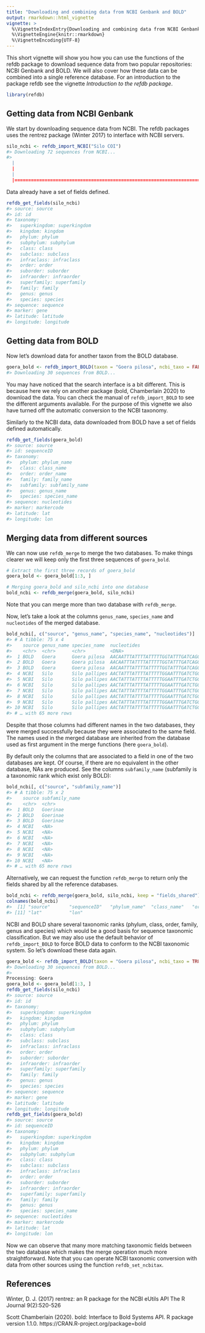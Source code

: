 ```yaml
---
title: "Downloading and combining data from NCBI Genbank and BOLD"
output: rmarkdown::html_vignette
vignette: >
  %\VignetteIndexEntry{Downloading and combining data from NCBI Genbank and BOLD}
  %\VignetteEngine{knitr::rmarkdown}
  %\VignetteEncoding{UTF-8}
---
```




This short vignette will show you how you can use the functions of the refdb package to download sequence data from two popular repositories: NCBI Genbank and BOLD. We will also cover how these data can be combined into a single reference database. For an introduction to the package refdb see the vignette *Introduction to the refdb package*.


```r
library(refdb)
```

## Getting data from NCBI Genbank
We start by downloading sequence data from NCBI. The refdb packages uses the rentrez package (Winter 2017) to interface with NCBI servers.


```r
silo_ncbi <- refdb_import_NCBI("Silo COI")
#> Downloading 72 sequences from NCBI...
#>   |                                                                                                                                                                 |                                                                                                                                                         |   0%  |                                                                                                                                                                 |=========================================================================================================================================================| 100%
```

Data already have a set of fields defined.


```r
refdb_get_fields(silo_ncbi)
#> source: source
#> id: id
#> taxonomy:
#>   superkingdom: superkingdom
#>   kingdom: kingdom
#>   phylum: phylum
#>   subphylum: subphylum
#>   class: class
#>   subclass: subclass
#>   infraclass: infraclass
#>   order: order
#>   suborder: suborder
#>   infraorder: infraorder
#>   superfamily: superfamily
#>   family: family
#>   genus: genus
#>   species: species
#> sequence: sequence
#> marker: gene
#> latitude: latitude
#> longitude: longitude
```

## Getting data from BOLD
Now let's download data for another taxon from the BOLD database.

```r
goera_bold <- refdb_import_BOLD(taxon = "Goera pilosa", ncbi_taxo = FALSE)
#> Downloading 30 sequences from BOLD...
```

You may have noticed that the search interface is a bit different. This is because here we rely on another package (bold, Chamberlain 2020) to download the data. You can check the manual of `refdb_import_BOLD` to see the different arguments available. For the purpose of this vignette we also have turned off the automatic conversion to the NCBI taxonomy.


Similarly to the NCBI data, data downloaded from BOLD have a set of fields defined automatically.


```r
refdb_get_fields(goera_bold)
#> source: source
#> id: sequenceID
#> taxonomy:
#>   phylum: phylum_name
#>   class: class_name
#>   order: order_name
#>   family: family_name
#>   subfamily: subfamily_name
#>   genus: genus_name
#>   species: species_name
#> sequence: nucleotides
#> marker: markercode
#> latitude: lat
#> longitude: lon
```

## Merging data from different sources

We can now use `refdb_merge` to merge the two databases. To make things clearer we will keep only the first three sequences of `goera_bold`.


```r
# Extract the first three records of goera_bold
goera_bold <- goera_bold[1:3, ]

# Merging goera_bold and silo_ncbi into one database
bold_ncbi <- refdb_merge(goera_bold, silo_ncbi)
```
Note that you can merge more than two database with `refdb_merge`.

Now, let's take a look at the columns `genus_name`, `species_name` and `nucleotides` of the merged database.


```r
bold_ncbi[, c("source", "genus_name", "species_name", "nucleotides")]
#> # A tibble: 75 x 4
#>    source genus_name species_name  nucleotides                                                                                                                     
#>    <chr>  <chr>      <chr>         <DNA>                                                                                                                           
#>  1 BOLD   Goera      Goera pilosa  AACAATTTATTTTATTTTTGGTATTTGATCAGGAATAGTCGGAACGTCCCTAAGTATAATTATTCGAATTGAATTAGGAACAGCTAATTCTTTAATTAAAAATGATCAAATTTATAATGTTTTAGTA…
#>  2 BOLD   Goera      Goera pilosa  AACAATTTATTTTATTTTTGGTATTTGATCAGGAATAGTCGGAACATCCCTAAGTATAATTATTCGAATTGAATTAGGAACAGCTAATTCTTTAATTAAAAATGATCAAATTTATAATGTTTTAGTA…
#>  3 BOLD   Goera      Goera pilosa  AACAATTTATTTTATTTTTGGTATTTGATCAGGAATAGTCGGAACGTCCCTAAGTATAATTATTCGAATTGAATTAGGAACAGCTAATTCTTTAATTAAAAATGATCAAATTTATAATGTTTTAGTA…
#>  4 NCBI   Silo       Silo pallipes AACTATTTATTTTATTTTTGGAATTTGATCTGGAATAGTAGGAACTTCTCTAAGAATAATTATTCGAACTGAGCTAGGGACTGCTGAATCTTTAATTAAAAATGATCAAATTTATAATGTTTTAGTG…
#>  5 NCBI   Silo       Silo pallipes AACTATTTATTTTATTTTTGGAATTTGATCTGGAATAGTAGGAACTTCTCTAAGAATAATTATTCGAACTGAGCTAGGGACTGCTGAATCTTTAATTAAAAATGATCAAATTTATAATGTTTTAGTG…
#>  6 NCBI   Silo       Silo pallipes AACTATTTATTTTATTTTTGGAATTTGATCTGGAATAGTAGGAACTTCTCTAAGAATAATTATTCGAACTGAGCTAGGGACTGCTGAATCTTTAATTAAAAATGATCAAATTTATAATGTTTTAGTG…
#>  7 NCBI   Silo       Silo pallipes AACTATTTATTTTATTTTTGGAATTTGATCTGGAATAGTAGGAACTTCTCTAAGAATAATTATTCGAACTGAGCTAGGGACTGCTGAATCTTTAATTAAAAATGATCAAATTTATAATGTTTTAGTG…
#>  8 NCBI   Silo       Silo pallipes AACTATTTATTTTATTTTTGGAATTTGATCTGGAATAGTAGGAACTTCTCTAAGAATAATTATTCGAACTGAGCTAGGGACTGCTGAATCTTTAATTAAAAATGATCAAATTTATAATGTTTTAGTG…
#>  9 NCBI   Silo       Silo pallipes AACTATTTATTTTATTTTTGGAATTTGATCTGGAATAGTAGGAACTTCTCTAAGAATAATTATTCGAACTGAGCTAGGGACTGCTGAATCTTTAATTAAAAATGATCAAATTTATAATGTTTTAGTG…
#> 10 NCBI   Silo       Silo pallipes AACTATTTATTTTATTTTTGGAATTTGATCTGGAATAGTAGGAACTTCTCTAAGAATAATTATTCGAACTGAGCTAGGGACTGCTGAATCTTTAATTAAAAATGATCAAATTTATAATGTTTTAGTG…
#> # … with 65 more rows
```

Despite that those columns had different names in the two databases, they were merged successfully because they were associated to the same field. The names used in the merged database are inherited from the database used as first argument in the merge functions (here `goera_bold`).

By default only the columns that are associated to a field in one of the two databases are kept. Of course, if there are no equivalent in the other database, NAs are produced. See the columns `subfamily_name` (subfamily is a taxonomic rank which exist only BOLD):


```r
bold_ncbi[, c("source", "subfamily_name")]
#> # A tibble: 75 x 2
#>    source subfamily_name
#>    <chr>  <chr>         
#>  1 BOLD   Goerinae      
#>  2 BOLD   Goerinae      
#>  3 BOLD   Goerinae      
#>  4 NCBI   <NA>          
#>  5 NCBI   <NA>          
#>  6 NCBI   <NA>          
#>  7 NCBI   <NA>          
#>  8 NCBI   <NA>          
#>  9 NCBI   <NA>          
#> 10 NCBI   <NA>          
#> # … with 65 more rows
```

Alternatively, we can request the function `refdb_merge` to return only the fields shared by all the reference databases.


```r
bold_ncbi <- refdb_merge(goera_bold, silo_ncbi, keep = "fields_shared")
colnames(bold_ncbi)
#>  [1] "source"       "sequenceID"   "phylum_name"  "class_name"   "order_name"   "family_name"  "genus_name"   "species_name" "nucleotides"  "markercode"  
#> [11] "lat"          "lon"
```

NCBI and BOLD share several taxonomic ranks (phylum, class, order, family, genus and species) which would be a good basis for sequence taxonomic classification. But we may also use the default behavior of `refdb_import_BOLD` to force BOLD data to conform to the NCBI taxonomic system. So let's download these data again.


```r
goera_bold <- refdb_import_BOLD(taxon = "Goera pilosa", ncbi_taxo = TRUE)
#> Downloading 30 sequences from BOLD...
#> Processing: Goera
goera_bold <- goera_bold[1:3, ]
refdb_get_fields(silo_ncbi)
#> source: source
#> id: id
#> taxonomy:
#>   superkingdom: superkingdom
#>   kingdom: kingdom
#>   phylum: phylum
#>   subphylum: subphylum
#>   class: class
#>   subclass: subclass
#>   infraclass: infraclass
#>   order: order
#>   suborder: suborder
#>   infraorder: infraorder
#>   superfamily: superfamily
#>   family: family
#>   genus: genus
#>   species: species
#> sequence: sequence
#> marker: gene
#> latitude: latitude
#> longitude: longitude
refdb_get_fields(goera_bold)
#> source: source
#> id: sequenceID
#> taxonomy:
#>   superkingdom: superkingdom
#>   kingdom: kingdom
#>   phylum: phylum
#>   subphylum: subphylum
#>   class: class
#>   subclass: subclass
#>   infraclass: infraclass
#>   order: order
#>   suborder: suborder
#>   infraorder: infraorder
#>   superfamily: superfamily
#>   family: family
#>   genus: genus
#>   species: species_name
#> sequence: nucleotides
#> marker: markercode
#> latitude: lat
#> longitude: lon
```

Now we can observe that many more matching taxonomic fields between the two database which makes the merge operation much more straightforward. Note that you can operate NCBI taxonomic conversion with data from other sources using the function `refdb_set_ncbitax`.


## References

Winter, D. J. (2017) rentrez: an R package for the NCBI eUtils API The R Journal 9(2):520-526

Scott Chamberlain (2020). bold: Interface to Bold Systems API. R package version 1.1.0. https://CRAN.R-project.org/package=bold

